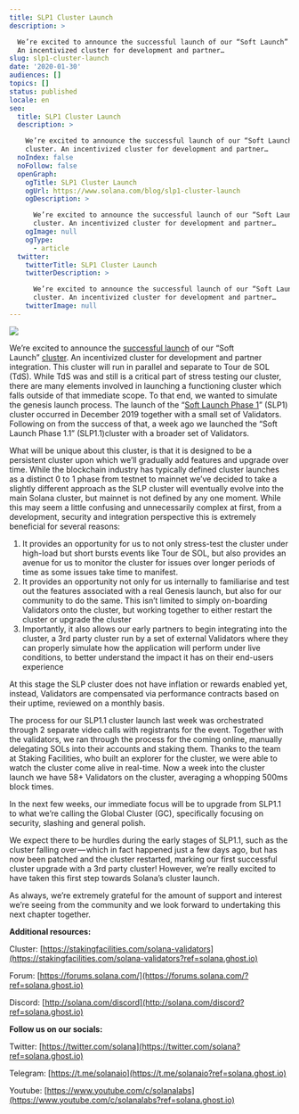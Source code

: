 ```yaml
---
title: SLP1 Cluster Launch
description: >

  We’re excited to announce the successful launch of our “Soft Launch” cluster.
  An incentivized cluster for development and partner…
slug: slp1-cluster-launch
date: '2020-01-30'
audiences: []
topics: []
status: published
locale: en
seo:
  title: SLP1 Cluster Launch
  description: >

    We’re excited to announce the successful launch of our “Soft Launch”
    cluster. An incentivized cluster for development and partner…
  noIndex: false
  noFollow: false
  openGraph:
    ogTitle: SLP1 Cluster Launch
    ogUrl: https://www.solana.com/blog/slp1-cluster-launch
    ogDescription: >

      We’re excited to announce the successful launch of our “Soft Launch”
      cluster. An incentivized cluster for development and partner…
    ogImage: null
    ogType:
      - article
  twitter:
    twitterTitle: SLP1 Cluster Launch
    twitterDescription: >

      We’re excited to announce the successful launch of our “Soft Launch”
      cluster. An incentivized cluster for development and partner…
    twitterImage: null
---
```


![](/slp1-cluster-launch/image-1.jpg)

We’re excited to announce the [successful launch](https://stakingfacilities.com/solana-validators?ref=solana.ghost.io) of our “Soft Launch” [cluster](https://docs.solana.com/book/terminology?ref=solana.ghost.io#cluster). An incentivized cluster for development and partner integration. This cluster will run in parallel and separate to Tour de SOL (TdS). While TdS was and still is a critical part of stress testing our cluster, there are many elements involved in launching a functioning cluster which falls outside of that immediate scope. To that end, we wanted to simulate the genesis launch process. The launch of the “[Soft Launch Phase 1](https://stakingfacilities.com/solana-validators?ref=solana.ghost.io)” (SLP1) cluster occurred in December 2019 together with a small set of Validators. Following on from the success of that, a week ago we launched the “Soft Launch Phase 1.1” (SLP1.1)cluster with a broader set of Validators.

What will be unique about this cluster, is that it is designed to be a persistent cluster upon which we’ll gradually add features and upgrade over time. While the blockchain industry has typically defined cluster launches as a distinct 0 to 1 phase from testnet to mainnet we’ve decided to take a slightly different approach as the SLP cluster will eventually evolve into the main Solana cluster, but mainnet is not defined by any one moment. While this may seem a little confusing and unnecessarily complex at first, from a development, security and integration perspective this is extremely beneficial for several reasons:

1.  It provides an opportunity for us to not only stress-test the cluster under high-load but short bursts events like Tour de SOL, but also provides an avenue for us to monitor the cluster for issues over longer periods of time as some issues take time to manifest.
2.  It provides an opportunity not only for us internally to familiarise and test out the features associated with a real Genesis launch, but also for our community to do the same. This isn’t limited to simply on-boarding Validators onto the cluster, but working together to either restart the cluster or upgrade the cluster
3.  Importantly, it also allows our early partners to begin integrating into the cluster, a 3rd party cluster run by a set of external Validators where they can properly simulate how the application will perform under live conditions, to better understand the impact it has on their end-users experience

At this stage the SLP cluster does not have inflation or rewards enabled yet, instead, Validators are compensated via performance contracts based on their uptime, reviewed on a monthly basis.

The process for our SLP1.1 cluster launch last week was orchestrated through 2 separate video calls with registrants for the event. Together with the validators, we ran through the process for the coming online, manually delegating SOLs into their accounts and staking them. Thanks to the team at Staking Facilities, who built an explorer for the cluster, we were able to watch the cluster come alive in real-time. Now a week into the cluster launch we have 58+ Validators on the cluster, averaging a whopping 500ms block times.

In the next few weeks, our immediate focus will be to upgrade from SLP1.1 to what we’re calling the Global Cluster (GC), specifically focusing on security, slashing and general polish.

We expect there to be hurdles during the early stages of SLP1.1, such as the cluster falling over — which in fact happened just a few days ago, but has now been patched and the cluster restarted, marking our first successful cluster upgrade with a 3rd party cluster! However, we’re really excited to have taken this first step towards Solana’s cluster launch.

As always, we’re extremely grateful for the amount of support and interest we’re seeing from the community and we look forward to undertaking this next chapter together.

**Additional resources:**

Cluster: [https://stakingfacilities.com/solana-validators](https://stakingfacilities.com/solana-validators?ref=solana.ghost.io)

Forum: [https://forums.solana.com/](https://forums.solana.com/?ref=solana.ghost.io)

Discord: [http://solana.com/discord](http://solana.com/discord?ref=solana.ghost.io)

**Follow us on our socials:**

Twitter: [https://twitter.com/solana](https://twitter.com/solana?ref=solana.ghost.io)

Telegram: [https://t.me/solanaio](https://t.me/solanaio?ref=solana.ghost.io)

Youtube: [https://www.youtube.com/c/solanalabs](https://www.youtube.com/c/solanalabs?ref=solana.ghost.io)
